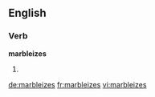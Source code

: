 ==English==

===Verb===
'''marbleizes'''

# {{third-person singular of|marbleize}}

[[de:marbleizes]]
[[fr:marbleizes]]
[[vi:marbleizes]]